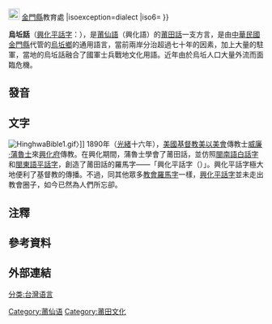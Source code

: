{{Infobox Language
|name=烏坵話
|nativename= {{lang|cpx|O-ku-uā}}
|map=
|mapcaption=
|states={{ROC}}[[金門縣|金門縣]][[烏坵鄉|烏坵鄉]]
|region=[[福建省_(中華民國)|福建省]][[烏坵鄉|烏坵鄉]]{{NoteTag|原属[[福建省_(中華民國)|福建省]][[莆田縣|莆田縣]]，1954年起由[[金門縣|金門縣]]代管。}}
|speakers=40-800人<ref>{{cite web|url=http://www.epochtimes.com/b5/5/2/5/n805466.htm|title=離島烏坵鄉小坵村全村僅剩一人留守過年|access-date=2019-01-28|archive-date=2021-01-09|archive-url=https://web.archive.org/web/20210109130753/https://www.epochtimes.com/b5/5/2/5/n805466.htm|dead-url=no}}</ref>
|familycolor=Sino-Tibetan
|fam1=[[汉藏语系|汉藏语系]]
|fam2=[[漢語族|漢語族]]
|fam3=[[閩語|閩語支]]
|fam4=[[沿海閩語|沿海閩語]]
|fam5=[[莆仙語|莆仙語]]
|fam6=[[莆田話|莆田話]]
|script=[[興化平話字|興化平話字]]
|nation= 無
|minority= {{ROC}}[[烏坵鄉|烏坵鄉]]
|agency= {{ROC}}[[中華民國文化部|文化部]]<ref>{{citeweb|url=https://www.president.gov.tw/Page/294/46383/%E5%88%B6%E5%AE%9A%E5%9C%8B%E5%AE%B6%E8%AA%9E%E8%A8%80%E7%99%BC%E5%B1%95%E6%B3%95-|title=國家語言發展法 第二條|access-date=2019-01-28|archive-date=2019-05-11|archive-url=https://web.archive.org/web/20190511054218/https://www.president.gov.tw/Page/294/46383/%25E5%2588%25B6%25E5%25AE%259A%25E5%259C%258B%25E5%25AE%25B6%25E8%25AA%259E%25E8%25A8%2580%25E7%2599%25BC%25E5%25B1%2595%25E6%25B3%2595-|dead-url=no}}|accessdate=2019-05-11|archive-date=2019-05-11|archive-url=https://web.archive.org/web/20190511054218/https://www.president.gov.tw/Page/294/46383/%25E5%2588%25B6%25E5%25AE%259A%25E5%259C%258B%25E5%25AE%25B6%25E8%25AA%259E%25E8%25A8%2580%25E7%2599%25BC%25E5%25B1%2595%25E6%25B3%2595-|dead-url=yes}}</ref><br>[[File:Emblem_of_Kinmen_County.svg|22px]] [[金門縣|金門縣]]教育處
|isoexception=dialect
|iso6=
}}

'''烏坵話'''（[[興化平話字|興化平話字]]：{{lang|cpx|O-ku-uā}}），是[[莆仙語|莆仙語]]（興化語）的[[莆田話|莆田話]]一支方言，是由[[中華民國|中華民國]][[金門縣|金門縣]]代管的[[烏坵鄉|烏坵鄉]]的通用語言，當前兩岸分治超過七十年的因素，加上大量的駐軍，當地的烏坵話融合了國軍士兵戰地文化用語。近年由於烏坵人口大量外流而面臨危機。

==發音==

==文字==
{{Main|興化平話字}}
[[File:HinghwaBible1.gif|right]]〉]]
1890年（[[光緒|光緒]]十六年），[[美國|美國]][[基督教|基督教]][[美以美會|美以美會]]傳教士[[威廉·蒲魯士|威廉·蒲魯士]]來[[興化府|興化府]]傳教。在興化期間，蒲魯士學會了莆田話，並仿照[[閩南語|閩南語]][[白話字|白話字]]和[[閩東語|閩東語]][[平話字|平話字]]，創造了莆田話的羅馬字——「興化平話字（{{lang|cpx|Hing-hua̍ báⁿ-uā-ci̍}}）」。興化平話字極大地便利了基督教的傳播。不過，同其他眾多[[教會羅馬字|教會羅馬字]]一樣，[[興化平話字|興化平話字]]並未走出教會圈子，如今已然為人們所忘卻。

== 注釋 ==
{{NoteFoot}}
==參考資料==
{{reflist}}
==外部連結==

{{漢語}}
{{闽语}}
{{台灣語言}}

[[Category:莆仙语|Category:莆仙语]]
[[Category:莆田文化|Category:莆田文化]]
[[分类:台灣语言|分类:台灣语言]]